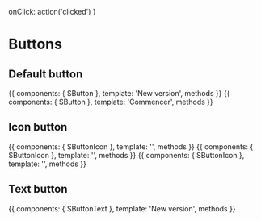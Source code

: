 

  onClick: action('clicked')
}

<Meta 
  title="Components/Buttons"
/>

# Buttons
  
## Default button

<Preview>
  <Story name="Default">
    {{
      components: { SButton },
      template: '<s-button @click="onClick">New version</s-button>',
      methods
    }}
  </Story>
  <Story name="Rounded">
    {{
      components: { SButton },
      template: '<s-button rounded icon="angle-right" @click="onClick">Commencer</s-button>',
      methods
    }}
  </Story>
</Preview>

<Props of={SButton} />

## Icon button

<Preview>
  <Story name="Icon">
    {{
      components: { SButtonIcon },
      template: '<s-button-icon icon="times" label="Close" @click="onClick" />',
      methods
    }}
  </Story>
  <Story name="Icon color inverted">
    {{
      components: { SButtonIcon },
      template: '<s-button-icon icon="chevron-left" label="Previous" color="inverted" @click="onClick" />',
      methods
    }}
  </Story>
  <Story name="Icon color neutral">
    {{
      components: { SButtonIcon },
      template: '<s-button-icon icon="user" label="User menu" color="neutral" @click="onClick" />',
      methods
    }}
  </Story>
</Preview>

<Props of={SButtonIcon} />


## Text button

<Preview>
  <Story name="Text">
    {{
      components: { SButtonText },
      template: '<s-button-text icon="plus-circle" @click="onClick">New version</s-button-text>',
      methods
    }}
  </Story>
</Preview>

<Props of={SButtonText} />